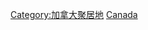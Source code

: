 {{Commons category|Municipalities in Canada}}

[[Category:加拿大聚居地|Category:加拿大聚居地]]
[[Category:自治市鎮區|Canada]]